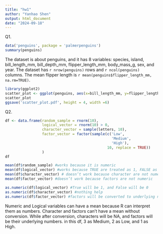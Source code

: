 ```yaml
---
title: "hw1"
author: "Yanhao Shen"
output: html_document
date: "2024-09-18"
---
```


Q1.
```r
data('penguins', package = 'palmerpenguins')
summary(penguins)
```
The dataset is about penguins, and it has 8 variables: species, island, bill_length_mm, bill_depth_mm, flipper_length_mm, body_mass_g, sex, and year. The dataset has `r nrow(penguins)` rows and `r ncol(penguins)` columns. The mean flipper length is `r mean(penguins$flipper_length_mm, na.rm=TRUE)`.
```r
library(ggplot2)
scatter_plot <- ggplot(penguins, aes(x=bill_length_mm, y=flipper_length_mm, color=species)) + geom_point()
scatter_plot
ggsave('scatter_plot.pdf', height = 4, width =6)
```

Q2.
```r
df <- data.frame(random_sample = rnorm(10),
                 logical_vector = rnorm(10) > 0,
                 character_vector = sample(letters, 10),
                 factor_vector = factor(sample(c('Low',
                                                 'Medium',
                                                 'High'),
                                               10, replace = TRUE))
                 )
df
```
```r
mean(df$random_sample) #works because it is numeric
mean(df$logical_vector) #works because TRUE are treated as 1, FALSE as 0
mean(df$character_vector) # doesn’t work because character are not numeric
mean(df$factor_vector) #doesn’t work because factors are not numeric
```
```r
as.numeric(df$logical_vector) #True will be 1, and False will be 0
as.numeric(df$character_vector) #nothing help
as.numeric(df$factor_vector) #factors will be converted to underlying numbers.
```
Numeric and Logical variables can have a mean because R can interpret them as numbers. Character and factors can’t have a mean without conversion. While after conversion, characters will be NA, and factors will be their underlying numbers. in this df, 3 as Medium, 2 as Low, and 1 as High.
